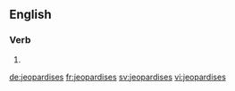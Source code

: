 ==English==

===Verb===
{{head|en}}

# {{en-third-person singular of|jeopardise}}

[[de:jeopardises]]
[[fr:jeopardises]]
[[sv:jeopardises]]
[[vi:jeopardises]]